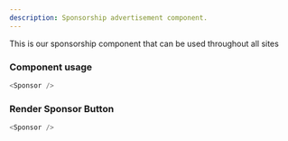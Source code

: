 ```yaml
---
description: Sponsorship advertisement component.
---
```



This is our sponsorship component that can be used throughout all sites

### Component usage

```js
<Sponsor />
```

### Render Sponsor Button

```js live
<Sponsor />
```
